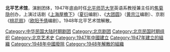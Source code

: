 '''北平艺术馆'''，演剧团体，1947年底由时任[[北平师范大学|北平师范大学]]英语系教授兼主任的[[焦菊隐|焦菊隐]]创办，上演过话剧《[[上海屋檐下|上海屋檐下]]》（[[夏衍|夏衍]]编剧）、《[[大团圆|大团圆]]》（[[黄宗江|黄宗江]]编剧）、京剧《[[桃花扇|桃花扇]]》（[[欧阳予倩|欧阳予倩]]编剧）。1948年北平艺术馆解散。

[[Category:中华民国大陆时期剧团|Category:中华民国大陆时期剧团]]
[[Category:北京剧团|Category:北京剧团]]
[[Category:北京民国时期组织|Category:北京民国时期组织]]
[[Category:北京艺术史|Category:北京艺术史]]
[[Category:1947年中國建立|Category:1947年中國建立]]
[[Category:1947年建立的組織|Category:1947年建立的組織]]
[[Category:1948年中國廢除|Category:1948年中國廢除]]
[[Category:1948年解散的組織|Category:1948年解散的組織]]